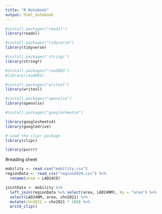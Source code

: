 ```yaml
---
title: "R Notebook"
output: html_notebook
---
```

```r
#install.packages("readxl")
library(readxl)

#install.packages("tidyverse")
library(tidyverse)

#install.packages('stringr')
library(stringr)

#install.packages("readODS")
#library(readODS)

#install.packages("writexl")
library(writexl)

#install.packages("openxlsx")
library(openxlsx)

#install.packages("googlesheets4")

library(googlesheets4)
library(googledrive)

# Load the clipr package
library(clipr)

library(purrr)
```


#reading sheet
```r
mobility <- read.csv("mobility.csv")
regionData <- read_csv("region2024.csv") %>% 
  rename(area = LAD24CD)
```
```r
jointData <- mobility %>%
  left_join(regionData %>% select(area, LAD24NM), by = "area") %>%
  select(LAD24NM, area, chn2021) %>%
  mutate(chn2021 = chn2021 * 100) %>%
  write_clip()
```

